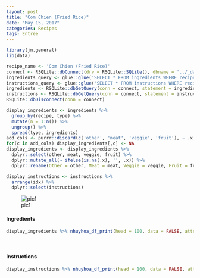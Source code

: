 ```yaml
---
layout: post
title: "Com Chien (Fried Rice)"
date: "May 15, 2017"
categories: Recipes
tags: Entree
---
```


```r
library(jn.general)
lib(data)

recipe_name <- 'Com Chien (Fried Rice)'
connect <- RSQLite::dbConnect(drv = RSQLite::SQLite(), dbname = '../_data/recipes.db')
ingredients_query <- glue::glue('SELECT * FROM ingredients WHERE recipe = "{recipe_name}"')
instructions_query <- glue::glue('SELECT * FROM instructions WHERE recipe = "{recipe_name}"')
ingredients <- RSQLite::dbGetQuery(conn = connect, statement = ingredients_query)
instructions <- RSQLite::dbGetQuery(conn = connect, statement = instructions_query)
RSQLite::dbDisconnect(conn = connect)

display_ingredients <- ingredients %>%
  group_by(recipe, type) %>%
  mutate(n = 1:n()) %>%
  ungroup() %>%
  spread(type, ingredients)
add_cols <- purrr::discard(c('other', 'meat', 'veggie', 'fruit'), ~ .x %in% colnames(display_ingredients))
for(c in add_cols) display_ingredients[,c] <- NA
display_ingredients <- display_ingredients %>%
  dplyr::select(other, meat, veggie, fruit) %>%
  dplyr::mutate_all(~ ifelse(is.na(.x), '', .x)) %>%
  dplyr::rename(Other = other, Meat = meat, Veggie = veggie, Fruit = fruit)

display_instructions <- instructions %>%
  arrange(idx) %>%
  dplyr::select(instructions)
```

![pic1]( {{"/figure/food/Com_Chien.JPG" | absolute_url }})




#### Ingredients

```r
display_ingredients %>% nhuyhoa_df_print(head = 100, data = FALSE, attribute = "class = \"presenttab\"")
```

<br>

#### Instructions

```r
display_instructions %>% nhuyhoa_df_print(head = 100, data = FALSE, attribute = "class = \"presenttabnoh\"")
```

